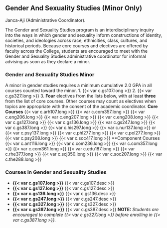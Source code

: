 ## Gender And Sexuality Studies (Minor Only)
Janca-Aji (Administrative Coordinator).

The Gender and Sexuality Studies program is an interdisciplinary inquiry into the ways in which gender and sexuality inform constructions of identity, societies, and ideologies across race, ethnicities, class, cultures, and historical periods.  Because core courses and electives are offered by faculty across the College, students are encouraged to meet with the Gender and Sexuality Studies administrative coordinator for informal advising as soon as they declare a minor.

### Gender and Sexuality Studies Minor
A minor in gender studies requires a minimum cumulative 2.0 GPA in all courses counted toward the minor.
1. {{< var c.gs107.long >}}
2. {{< var c.gs327.long >}}
3. **Four** electives from the lists below, with at least **three** from the list of core courses. Other courses may count as electives when topics are appropriate with the consent of the academic coordinator. 
	**Core Courses**
		{{< var c.arh107.long >}}
		{{< var c.com357.long >}}
		{{< var c.eng206.long >}}
		{{< var c.eng207.long >}}
		{{< var c.eng208.long >}}
		{{< var c.gs127.long >}}
		{{< var c.gs136.long >}}
		{{< var c.gs247.long >}}
		{{< var c.gs387.long >}}
		{{< var c.his297.long >}}
		{{< var c.nur137.long >}} or {{< var c.psy137.long >}}
		{{< var c.phl277.long >}}
		{{< var c.pol277.long >}}
		{{< var c.psy208.long >}}
		{{< var c.soc417.long >}}
	**Component Courses
		{{< var c.ant116.long >}}
		{{< var c.com236.long >}}
		{{< var c.com357.long >}}
		{{< var c.com361.long >}}
		{{< var c.edu187.long >}}
		{{< var c.rhe377.long >}}
		{{< var c.scj350.long >}}
		{{< var c.soc207.long >}}
		{{< var c.the288.long >}}

### Courses in Gender and Sexuality Studies
- **{{< var c.gs107.long >}}**
  {{< var c.gs107.desc >}} 
- **{{< var c.gs127.long >}}**
  {{< var c.gs127.desc >}} 
- **{{< var c.gs136.long >}}**
  {{< var c.gs136.desc >}} 
- **{{< var c.gs247.long >}}**
  {{< var c.gs247.desc >}} 
- **{{< var c.gs327.long >}}**
  {{< var c.gs327.desc >}} 
- **{{< var c.gs387.long >}}**
  {{< var c.gs387.desc >}} 
**NOTE:** *Students are encouraged to complete {{< var c.gs327.long >}} before enrolling in {{< var c.gs387.long >}}. *











